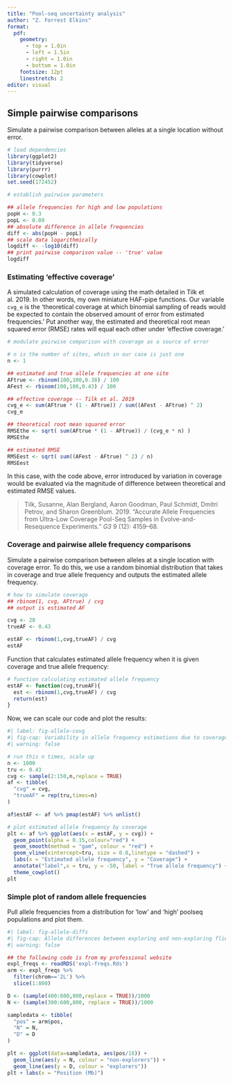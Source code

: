 ```yaml
---
title: "Pool-seq uncertainty analysis"
author: "Z. Forrest Elkins"
format:
  pdf:
    geometry:
      - top = 1.0in
      - left = 1.5in
      - right = 1.0in
      - bottom = 1.0in
    fontsize: 12pt
    linestretch: 2
editor: visual
---
```


## Simple pairwise comparisons

Simulate a pairwise comparison between alleles at a single location without error.

```{=tex}
\begin{spacing}{1}
```
```r
# load dependencies
library(ggplot2)
library(tidyverse)
library(purrr)
library(cowplot)
set.seed(172452)
```

```r
# establish pairwise parameters

## allele frequencies for high and low populations
popH <- 0.3
popL <- 0.09
## absolute difference in allele frequencies
diff <- abs(popH - popL)
## scale data logarithmically
logdiff <- -log10(diff)
## print pairwise comparison value -- 'true' value
logdiff
```

```{=tex}
\end{spacing}
```
### Estimating 'effective coverage'

A simulated calculation of coverage using the math detailed in Tilk et al. 2019. In other words, my own miniature HAF-pipe functions. Our variable `cvg_e` is the 'theoretical coverage at which binomial sampling of reads would be expected to contain the observed amount of error from estimated frequencies.' Put another way, the estimated and theoretical root mean squared error (RMSE) rates will equal each other under 'effective coverage.'

```{=tex}
\begin{spacing}{1}
```
```r
# modulate pairwise comparison with coverage as a source of error

# n is the number of sites, which in our case is just one
n <- 1

## estimated and true allele frequencies at one site
AFtrue <- rbinom(100,100,0.38) / 100
AFest <- rbinom(100,100,0.43) / 100

## effective coverage -- Tilk et al. 2019
cvg_e <- sum(AFtrue * (1 - AFtrue)) / sum((AFest - AFtrue) ^ 2)
cvg_e

## theoretical root mean squared error
RMSEthe <- sqrt( sum(AFtrue * (1 - AFtrue)) / (cvg_e * n) )
RMSEthe

## estimated RMSE
RMSEest <- sqrt( sum((AFest - AFtrue) ^ 2) / n)
RMSEest
```

```{=tex}
\end{spacing}
```
In this case, with the code above, error introduced by variation in coverage would be evaluated via the magnitude of difference between theoretical and estimated RMSE values.

```{=tex}
\begin{spacing}{1}
```
> Tilk, Susanne, Alan Bergland, Aaron Goodman, Paul Schmidt, Dmitri Petrov, and Sharon Greenblum. 2019. "Accurate Allele Frequencies from Ultra-Low Coverage Pool-Seq Samples in Evolve-and-Resequence Experiments." *G3* 9 (12): 4159--68.

```{=tex}
\end{spacing}
```
### Coverage and pairwise allele frequency comparisons

Simulate a pairwise comparison between alleles at a single location with coverage error. To do this, we use a random binomial distribution that takes in coverage and true allele frequency and outputs the estimated allele frequency.

```{=tex}
\begin{spacing}{1}
```
```r
# how to simulate coverage
## rbinom(1, cvg, AFtrue) / cvg
## output is estimated AF

cvg <- 20
trueAF <- 0.43

estAF <- rbinom(1,cvg,trueAF) / cvg
estAF
```

```{=tex}
\end{spacing}
```
Function that calculates estimated allele frequency when it is given coverage and true allele frequency:

```{=tex}
\begin{spacing}{1}
```
```r
# function calculating estimated allele frequency
estAF <- function(cvg,trueAF){
  est <- rbinom(1,cvg,trueAF) / cvg
  return(est)
}
```

```{=tex}
\end{spacing}
```
Now, we can scale our code and plot the results:

```{=tex}
\begin{spacing}{1}
```
```r
#| label: fig-allele-covg
#| fig-cap: Variability in allele frequency estimations due to coverage. 
#| warning: false

# run this n times, scale up 
n <- 1000
tru <- 0.43
cvg <- sample(2:150,n,replace = TRUE)
af <- tibble(
  "cvg" = cvg,
  "trueAF" = rep(tru,times=n)
)

af$estAF <- af %>% pmap(estAF) %>% unlist()

# plot estimated allele frequency by coverage
plt <- af %>% ggplot(aes(x = estAF, y = cvg)) +
  geom_point(alpha = 0.15,colour="red") +
  geom_smooth(method = "gam", colour = "red") +
  geom_vline(xintercept=tru, size = 0.8,linetype = "dashed") +
  labs(x = "Estimated allele frequency", y = "Coverage") +
  annotate("label",x = tru, y = -50, label = "True allele frequency") +
  theme_cowplot()
plt
```

```{=tex}
\end{spacing}
```
### Simple plot of random allele frequencies

Pull allele frequencies from a distribution for 'low' and 'high' poolseq populations and plot them.

```{=tex}
\begin{spacing}{1}
```
```r
#| label: fig-allele-diffs
#| fig-cap: Allele differences between exploring and non-exploring flies. 
#| warning: false

## the following code is from my professional website
expl_freqs <- readRDS('expl-freqs.Rds')
arm <- expl_freqs %>% 
  filter(chrom=='2L') %>% 
  slice(1:800)

D <- (sample(400:600,800,replace = TRUE))/1000
N <- (sample(300:600,800, replace = TRUE))/1000

sampledata <- tibble(
  "pos" = arm$pos,
  "N" = N,
  "D" = D
)

plt <- ggplot(data=sampledata, aes(pos/16)) + 
  geom_line(aes(y = N, colour = "non-explorers")) +
  geom_line(aes(y = D, colour = "explorers"))
plt + labs(x = "Position (Mb)")
```

```{=tex}
\end{spacing}
```
